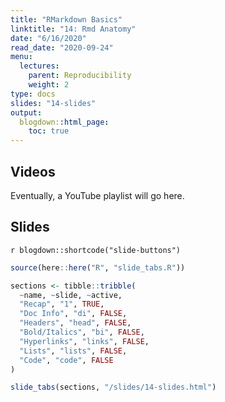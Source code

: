 ```yaml
---
title: "RMarkdown Basics"
linktitle: "14: Rmd Anatomy"
date: "6/16/2020"
read_date: "2020-09-24"
menu:
  lectures:
    parent: Reproducibility
    weight: 2
type: docs
slides: "14-slides"
output:
  blogdown::html_page:
    toc: true
---
```


## Videos

Eventually, a YouTube playlist will go here. 

## Slides

`r blogdown::shortcode("slide-buttons")`

```r

source(here::here("R", "slide_tabs.R"))

sections <- tibble::tribble(
  ~name, ~slide, ~active,
  "Recap", "1", TRUE,
  "Doc Info", "di", FALSE,
  "Headers", "head", FALSE,
  "Bold/Italics", "bi", FALSE,
  "Hyperlinks", "links", FALSE,
  "Lists", "lists", FALSE,
  "Code", "code", FALSE
)

slide_tabs(sections, "/slides/14-slides.html")
```